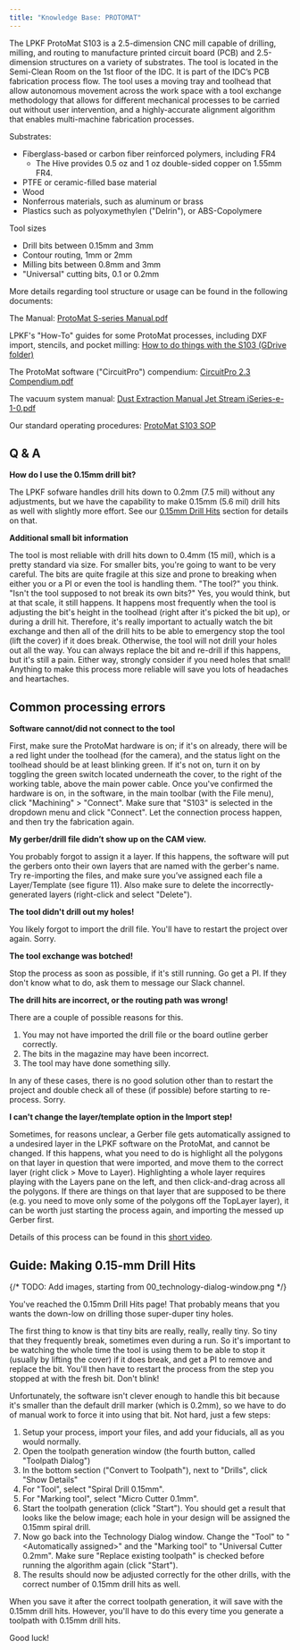 ```yaml
---
title: "Knowledge Base: PROTOMAT"
---
```


The LPKF ProtoMat S103 is a 2.5-dimension CNC mill capable of drilling, milling, and routing to manufacture printed circuit board (PCB) and 2.5-dimension structures on a variety of substrates. The tool is located in the Semi-Clean Room on the 1st floor of the IDC. It is part of the IDC’s PCB fabrication process flow. The tool uses a moving tray and toolhead that allow autonomous movement across the work space with a tool exchange methodology that allows for different mechanical processes to be carried out without user intervention, and a highly-accurate alignment algorithm that enables multi-machine fabrication processes.

Substrates:

- Fiberglass-based or carbon fiber reinforced polymers, including FR4
    - The Hive provides 0.5 oz and 1 oz double-sided copper on 1.55mm FR4.
- PTFE or ceramic-filled base material
- Wood
- Nonferrous materials, such as aluminum or brass
- Plastics such as polyoxymethylen ("Delrin"), or ABS-Copolymere

Tool sizes

- Drill bits between 0.15mm and 3mm
- Contour routing, 1mm or 2mm
- Milling bits between 0.8mm and 3mm
- "Universal" cutting bits, 0.1 or 0.2mm

More details regarding tool structure or usage can be found in the following documents:

The Manual: [ProtoMat S-series Manual.pdf](https://gtvault.sharepoint.com/:b:/s/HiveMakerspace/Ef6YsYn1TMNHvpymUi-n3o4BjvqwKyH6vNf5HifMEC6PlQ?e=lzOcTx)

LPKF's "How-To" guides for some ProtoMat processes, including DXF import, stencils, and pocket milling: [How to do things with the S103 (GDrive folder)](https://drive.google.com/drive/folders/1sDdGPV5wCbAJpt-om1cWms5I-A254zXz?usp=sharing)

The ProtoMat software ("CircuitPro") compendium: [CircuitPro 2.3 Compendium.pdf](https://gtvault.sharepoint.com/:b:/s/HiveMakerspace/EZjEA0bbaDdCp_ZM0ljdlCoBlOvqnBDKxwSKeBe00HP8EA?e=YnPV6h)

The vacuum system manual: [Dust Extraction Manual Jet Stream iSeries-e-1-0.pdf](https://gtvault.sharepoint.com/:b:/s/HiveMakerspace/ES_hmgB2275AkqsURJ-GiuMBEAEzU1wi5tpGmPj9EVE6-w?e=C5RqnA)

Our standard operating procedures: [ProtoMat S103 SOP](https://gtvault.sharepoint.com/:w:/s/HiveMakerspace/EcQvNGoNNa5AjiZ5wU1Vd8wBMPNk8mawFspeLrvNaG8VlQ?e=etuWny) 


## Q & A


**How do I use the 0.15mm drill bit?**

The LPKF sofware handles drill hits down to 0.2mm (7.5 mil) without any adjustments, but we have the capability to make 0.15mm (5.6 mil) drill hits as well with slightly more effort. See our [0.15mm Drill Hits](/hive-wiki/guides/pcb-protomat/#guide-making-015-mm-drill-hits) section for details on that.

**Additional small bit information**

The tool is most reliable with drill hits down to 0.4mm (15 mil), which is a pretty standard via size. For smaller bits, you're going to want to be very careful. The bits are quite fragile at this size and prone to breaking when either you or a PI or even the tool is handling them. "The tool?" you think. "Isn't the tool supposed to not break its own bits?" Yes, you would think, but at that scale, it still happens. It happens most frequently when the tool is adjusting the bit's height in the toolhead (right after it's picked the bit up), or during a drill hit. Therefore, it's really important to actually watch the bit exchange and then all of the drill hits to be able to emergency stop the tool (lift the cover) if it does break. Otherwise, the tool will not drill your holes out all the way. You can always replace the bit and re-drill if this happens, but it's still a pain. Either way, strongly consider if you need holes that small! Anything to make this process more reliable will save you lots of headaches and heartaches. 

## Common processing errors


**Software cannot/did not connect to the tool**

First, make sure the ProtoMat hardware is on; if it's on already, there will be a red light under the toolhead (for the camera), and the status light on the toolhead should be at least blinking green. If it's not on, turn it on by toggling the green switch located underneath the cover, to the right of the working table, above the main power cable. Once you've confirmed the hardware is on, in the software, in the main toolbar (with the File menu), click "Machining" > "Connect". Make sure that "S103" is selected in the dropdown menu and click "Connect". Let the connection process happen, and then try the fabrication again.

**My gerber/drill file didn’t show up on the CAM view.**

You probably forgot to assign it a layer. If this happens, the software will put the gerbers onto their own layers that are named with the gerber's name. Try re-importing the files, and make sure you’ve assigned each file a Layer/Template (see figure 11). Also make sure to delete the incorrectly-generated layers (right-click and select "Delete").

**The tool didn't drill out my holes!**

You likely forgot to import the drill file. You'll have to restart the project over again. Sorry.

**The tool exchange was botched!**

Stop the process as soon as possible, if it's still running. Go get a PI. If they don't know what to do, ask them to message our Slack channel.

**The drill hits are incorrect, or the routing path was wrong!**

There are a couple of possible reasons for this.

1. You may not have imported the drill file or the board outline gerber correctly.
2. The bits in the magazine may have been incorrect.
3. The tool may have done something silly.

In any of these cases, there is no good solution other than to restart the project and double check all of these (if possible) before starting to re-process. Sorry.

**I can't change the layer/template option in the Import step!**

Sometimes, for reasons unclear, a Gerber file gets automatically assigned to a undesired layer in the LPKF software on the ProtoMat, and cannot be changed. If this happens, what you need to do is highlight all the polygons on that layer in question that were imported, and move them to the correct layer (right click > Move to Layer). Highlighting a whole layer requires playing with the Layers pane on the left, and then click-and-drag across all the polygons. If there are things on that layer that are supposed to be there (e.g. you need to move only some of the polygons off the TopLayer layer), it can be worth just starting the process again, and importing the messed up Gerber first.

Details of this process can be found in this [short video](https://gtvault.sharepoint.com/:v:/s/HiveMakerspace/ERXPg3zNYL1Fn06aSnZUpy8BwKb8Zc7c-AamOw3U4H3wyA?e=k2br2n).

## Guide: Making 0.15-mm Drill Hits

{/* TODO: Add images, starting from 00_technology-dialog-window.png */}

You've reached the 0.15mm Drill Hits page! That probably means that you wants the down-low on drilling those super-duper tiny holes.

The first thing to know is that tiny bits are really, really, really tiny. So tiny that they frequently break, sometimes even during a run. So it's important to be watching the whole time the tool is using them to be able to stop it (usually by lifting the cover) if it does break, and get a PI to remove and replace the bit. You'll then have to restart the process from the step you stopped at with the fresh bit. Don't blink!

Unfortunately, the software isn't clever enough to handle this bit because it's smaller than the default drill marker (which is 0.2mm), so we have to do of manual work to force it into using that bit. Not hard, just a few steps: 

1. Setup your process, import your files, and add your fiducials, all as you would normally.
2. Open the toolpath generation window (the fourth button, called "Toolpath Dialog")
3. In the bottom section ("Convert to Toolpath"), next to "Drills", click "Show Details" 
4. For "Tool", select "Spiral Drill 0.15mm".
5. For "Marking tool", select "Micro Cutter 0.1mm". 
6. Start the toolpath generation (click "Start"). You should get a result that looks like the below image; each hole in your design will be assigned the 0.15mm spiral drill. 
7. Now go back into the Technology Dialog window. Change the "Tool" to "\<Automatically assigned\>" and the "Marking tool" to "Universal Cutter 0.2mm". Make sure "Replace existing toolpath" is checked before running the algorithm again (click "Start"). 
8. The results should now be adjusted correctly for the other drills, with the correct number of 0.15mm drill hits as well. 

When you save it after the correct toolpath generation, it will save with the 0.15mm drill hits. However, you'll have to do this every time you generate a toolpath with 0.15mm drill hits.

Good luck! 